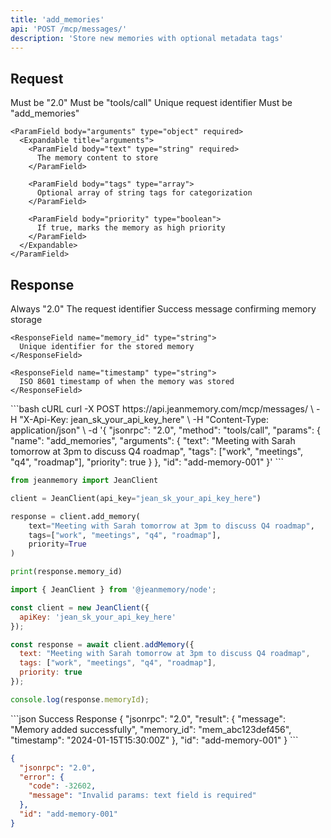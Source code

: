 ```yaml
---
title: 'add_memories'
api: 'POST /mcp/messages/'
description: 'Store new memories with optional metadata tags'
---
```


## Request

<ParamField body="jsonrpc" type="string" required>
  Must be "2.0"
</ParamField>

<ParamField body="method" type="string" required>
  Must be "tools/call"
</ParamField>

<ParamField body="id" type="string" required>
  Unique request identifier
</ParamField>

<ParamField body="params" type="object" required>
  <Expandable title="params">
    <ParamField body="name" type="string" required>
      Must be "add_memories"
    </ParamField>
    
    <ParamField body="arguments" type="object" required>
      <Expandable title="arguments">
        <ParamField body="text" type="string" required>
          The memory content to store
        </ParamField>
        
        <ParamField body="tags" type="array">
          Optional array of string tags for categorization
        </ParamField>
        
        <ParamField body="priority" type="boolean">
          If true, marks the memory as high priority
        </ParamField>
      </Expandable>
    </ParamField>
  </Expandable>
</ParamField>

## Response

<ResponseField name="jsonrpc" type="string">
  Always "2.0"
</ResponseField>

<ResponseField name="id" type="string">
  The request identifier
</ResponseField>

<ResponseField name="result" type="object">
  <Expandable title="result">
    <ResponseField name="message" type="string">
      Success message confirming memory storage
    </ResponseField>
    
    <ResponseField name="memory_id" type="string">
      Unique identifier for the stored memory
    </ResponseField>
    
    <ResponseField name="timestamp" type="string">
      ISO 8601 timestamp of when the memory was stored
    </ResponseField>
  </Expandable>
</ResponseField>

<RequestExample>
```bash cURL
curl -X POST https://api.jeanmemory.com/mcp/messages/ \
  -H "X-Api-Key: jean_sk_your_api_key_here" \
  -H "Content-Type: application/json" \
  -d '{
    "jsonrpc": "2.0",
    "method": "tools/call",
    "params": {
      "name": "add_memories",
      "arguments": {
        "text": "Meeting with Sarah tomorrow at 3pm to discuss Q4 roadmap",
        "tags": ["work", "meetings", "q4", "roadmap"],
        "priority": true
      }
    },
    "id": "add-memory-001"
  }'
```

```python Python
from jeanmemory import JeanClient

client = JeanClient(api_key="jean_sk_your_api_key_here")

response = client.add_memory(
    text="Meeting with Sarah tomorrow at 3pm to discuss Q4 roadmap",
    tags=["work", "meetings", "q4", "roadmap"],
    priority=True
)

print(response.memory_id)
```

```javascript JavaScript
import { JeanClient } from '@jeanmemory/node';

const client = new JeanClient({
  apiKey: 'jean_sk_your_api_key_here'
});

const response = await client.addMemory({
  text: "Meeting with Sarah tomorrow at 3pm to discuss Q4 roadmap",
  tags: ["work", "meetings", "q4", "roadmap"],
  priority: true
});

console.log(response.memoryId);
```
</RequestExample>

<ResponseExample>
```json Success Response
{
  "jsonrpc": "2.0",
  "result": {
    "message": "Memory added successfully",
    "memory_id": "mem_abc123def456",
    "timestamp": "2024-01-15T15:30:00Z"
  },
  "id": "add-memory-001"
}
```

```json Error Response
{
  "jsonrpc": "2.0",
  "error": {
    "code": -32602,
    "message": "Invalid params: text field is required"
  },
  "id": "add-memory-001"
}
```
</ResponseExample>